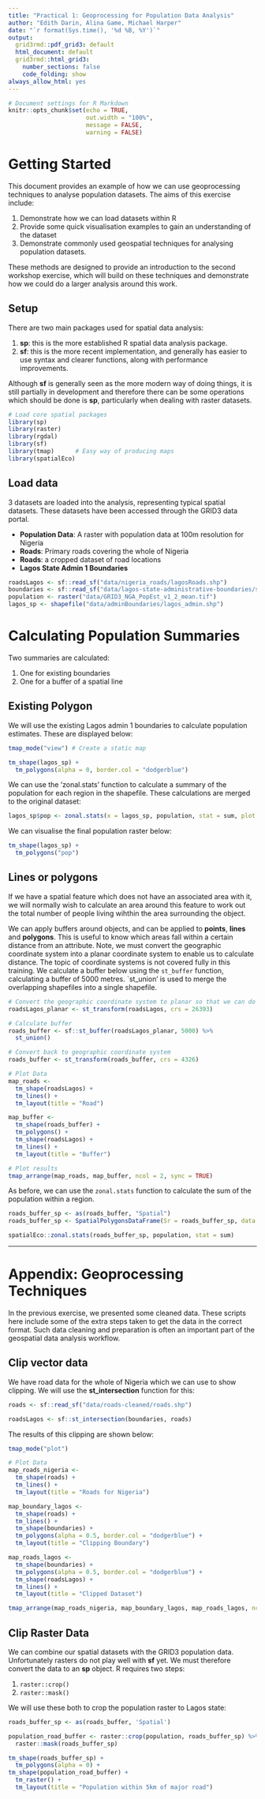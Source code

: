 ```yaml
---
title: "Practical 1: Geoprocessing for Population Data Analysis"
author: "Edith Darin, Alina Game, Michael Harper"
date: "`r format(Sys.time(), '%d %B, %Y')`"
output:
  grid3rmd::pdf_grid3: default
  html_document: default
  grid3rmd::html_grid3:
    number_sections: false
    code_folding: show
always_allow_html: yes
---
```


```r
# Document settings for R Markdown
knitr::opts_chunk$set(echo = TRUE,
                      out.width = "100%",
                      message = FALSE,
                      warning = FALSE)
```

# Getting Started

This document provides an example of how we can use geoprocessing techniques to analyse population datasets. The aims of this exercise include:

1. Demonstrate how we can load datasets within R
2. Provide some quick visualisation examples to gain an understanding of the dataset
3. Demonstrate commonly used geospatial techniques for analysing population datasets.

These methods are designed to provide an introduction to the second workshop exercise, which will build on these techniques and demonstrate how we could do a larger analysis around this work.

## Setup

There are two main packages used for spatial data analysis:

1. **sp**: this is the more established R spatial data analysis package.
2. **sf**: this is the more recent implementation, and generally has easier to use syntax and clearer functions, along with performance improvements. 

Although **sf** is generally seen as the more modern way of doing things, it is still partially in development and therefore there can be some operations which should be done is **sp**, particularly when dealing with raster datasets. 

```r

# Load core spatial packages
library(sp)
library(raster)
library(rgdal)
library(sf)
library(tmap)      # Easy way of producing maps
library(spatialEco)
```

## Load data

3 datasets are loaded into the analysis, representing typical spatial datasets. These datasets have been accessed through the GRID3 data portal.

- **Population Data**: A raster with population data at 100m resolution for Nigeria
- **Roads**: Primary roads covering the whole of Nigeria
- **Roads**: a cropped dataset of road locations
- **Lagos State Admin 1 Boundaries**

```r
roadsLagos <- sf::read_sf("data/nigeria_roads/lagosRoads.shp")
boundaries <- sf::read_sf("data/lagos-state-administrative-boundaries/state-administrative-boundaries.geojson")
population <- raster("data/GRID3_NGA_PopEst_v1_2_mean.tif")
lagos_sp <- shapefile("data/adminBoundaries/lagos_admin.shp")
```

# Calculating Population Summaries

Two summaries are calculated:

1. One for existing boundaries
2. One for a buffer of a spatial line

## Existing Polygon

We will use the existing Lagos admin 1 boundaries to calculate population estimates. These are displayed below:

```r
tmap_mode("view") # Create a static map 

tm_shape(lagos_sp) +
  tm_polygons(alpha = 0, border.col = "dodgerblue")
```

We can use the 'zonal.stats' function to calculate a summary of the population for each region in the shapefile. These calculations are merged to the original dataset:

```r
lagos_sp$pop <- zonal.stats(x = lagos_sp, population, stat = sum, plot = FALSE)
```

We can visualise the final population raster below:

```r
tm_shape(lagos_sp) +
  tm_polygons("pop")
```

## Lines or polygons

If we have a spatial feature which does not have an associated area with it, we will normally wish to calculate an area around this feature to work out the total number of people living wihthin the area surrounding the object.

We can apply buffers around objects, and can be applied to **points**, **lines** and **polygons**. This is useful to know which areas fall within a certain distance from an attribute.  Note, we must convert the geographic coordinate system into a planar coordinate system to enable us to calculate distance. The topic of coordinate systems is not covered fully in this training. We calculate a buffer below using the `st_buffer` function, calculating a buffer of 5000 metres. `st_union' is used to merge the overlapping shapefiles into a single shapefile.

```r
# Convert the geographic coordinate system to planar so that we can do distance based calculations
roadsLagos_planar <- st_transform(roadsLagos, crs = 26393)

# Calculate buffer
roads_buffer <- sf::st_buffer(roadsLagos_planar, 5000) %>%
  st_union()

# Convert back to geographic coordinate system
roads_buffer <- st_transform(roads_buffer, crs = 4326)
```


```r
# Plot Data
map_roads <-
  tm_shape(roadsLagos) +
  tm_lines() +
  tm_layout(title = "Road")

map_buffer <-
  tm_shape(roads_buffer) +
  tm_polygons() +
  tm_shape(roadsLagos) +
  tm_lines() +
  tm_layout(title = "Buffer")

# Plot results
tmap_arrange(map_roads, map_buffer, ncol = 2, sync = TRUE)
```

As before, we can use the `zonal.stats` function to calculate the sum of the population within a region.

```r
roads_buffer_sp <- as(roads_buffer, "Spatial")
roads_buffer_sp <- SpatialPolygonsDataFrame(Sr = roads_buffer_sp, data = data.frame(ID = 1), match.ID = FALSE)

spatialEco::zonal.stats(roads_buffer_sp, population, stat = sum)
```

------

# Appendix: Geoprocessing Techniques

In the previous exercise, we presented some cleaned data. These scripts here include some of the extra steps taken to get the data in the correct format. Such data cleaning and preparation is often an important part of the geospatial data analysis workflow.

## Clip vector data

We have road data for the whole of Nigeria which we can use to show clipping. We will use the **st_intersection** function for this:

```r
roads <- sf::read_sf("data/roads-cleaned/roads.shp")

roadsLagos <- sf::st_intersection(boundaries, roads)
```

The results of this clipping are shown below:

```r
tmap_mode("plot")

# Plot Data
map_roads_nigeria <- 
  tm_shape(roads) +
  tm_lines() +
  tm_layout(title = "Roads for Nigeria")

map_boundary_lagos <- 
  tm_shape(roads) +
  tm_lines() +
  tm_shape(boundaries) +
  tm_polygons(alpha = 0.5, border.col = "dodgerblue") +
  tm_layout(title = "Clipping Boundary")

map_roads_lagos <- 
  tm_shape(boundaries) +
  tm_polygons(alpha = 0.5, border.col = "dodgerblue") +
  tm_shape(roadsLagos) +
  tm_lines() +
  tm_layout(title = "Clipped Dataset")

tmap_arrange(map_roads_nigeria, map_boundary_lagos, map_roads_lagos, ncol = 3)
```

## Clip Raster Data

We can combine our spatial datasets with the GRID3 population data.  Unfortunately rasters do not play well with **sf** yet. We must therefore convert the data to an **sp** object. R requires two steps:

1. `raster::crop()`
2. `raster::mask()`

We will use these both to crop the population raster to Lagos state:

```r
roads_buffer_sp <- as(roads_buffer, 'Spatial')
```

```r
population_road_buffer <- raster::crop(population, roads_buffer_sp) %>%
  raster::mask(roads_buffer_sp)
```

```r
tm_shape(roads_buffer_sp) +
  tm_polygons(alpha = 0) +
tm_shape(population_road_buffer) +
  tm_raster() +
  tm_layout(title = "Population within 5km of major road")
```
